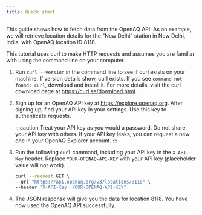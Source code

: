 ```yaml
---
title: Quick start
---
```




This guide shows how to fetch data from the OpenAQ API. As an example, we will
retrieve location details for the "New Delhi" station in New Delhi, India, with
OpenAQ location ID 8118.

This tutorial uses curl to make HTTP requests and assumes you are familiar with
using the command line on your computer.

<Steps>

1. Run `curl --version` in the command line to see if curl exists on your
machine. If version details show, curl exists. If you see `command not found:
curl`, download and install it. For more details, visit the curl download page
at https://curl.se/download.html.

2. Sign up for an OpenAQ API key at https://explore.openaq.org. After signing
up, find your API key in your settings. Use this key to authenticate requests.

    :::caution
    Treat your API key as you would a password. Do not share your API key with
    others. If your API key leaks, you can request a new one in your OpenAQ
    Explorer account.
    :::

3. Run the following `curl` command, including your API key in the `X-API-Key`
header. Replace `YOUR-OPENAQ-API-KEY` with your API key (placeholder value
will not work).

    ```sh
    curl --request GET \
    --url "https://api.openaq.org/v3/locations/8118" \
    --header "X-API-Key: YOUR-OPENAQ-API-KEY"
    ```

4. The JSON response will give you the data for location 8118. You have now used the OpenAQ API successfully.


</Steps>

